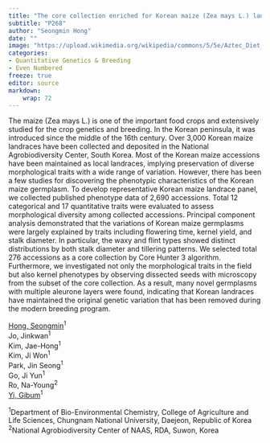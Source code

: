 ```yaml
---
title: "The core collection enriched for Korean maize (Zea mays L.) landraces reveals seed texture correlated morphological characters and novel multi-aleurone layer phenotypes"
subtitle: "P268"
author: "Seongmin Hong"
date: ""
image: "https://upload.wikimedia.org/wikipedia/commons/5/5e/Aztec_Diet_Basket_of_Corn_%289755332575%29.jpg"
categories: 
- Quantitative Genetics & Breeding
- Even Numbered
freeze: true
editor: source
markdown: 
    wrap: 72
---
```


The maize (Zea mays L.) is one of the important food crops and extensively studied for the crop genetics and breeding. In the Korean peninsula, it was introduced since the middle of the 16th century. Over 3,000 Korean maize landraces have been collected and deposited in the National Agrobiodiversity Center, South Korea. Most of the Korean maize accessions have been maintained as local landraces, implying preservation of diverse morphological traits with a wide range of variation. However, there has been a few studies for discovering the phenotypic characteristics of the Korean maize germplasm. To develop representative Korean maize landrace panel, we collected published phenotype data of 2,690 accessions. Total 12 categorical and 17 quantitative traits were evaluated to assess morphological diversity among collected accessions. Principal component analysis demonstrated that the variations of Korean maize germplasms were largely explained by traits including flowering time, kernel yield, and stalk diameter. In particular, the waxy and flint types showed distinct distributions by both stalk diameter and tillering patterns. We selected total 276 accessions as a core collection by Core Hunter 3 algorithm. Furthermore, we investigated not only the morphological traits in the field but also kernel phenotypes by observing dissected seeds with microscopy from the subset of the core collection. As a result, many novel germplasms with multiple aleurone layers were found, indicating that Korean landraces have maintained the original genetic variation that has been removed during the modern breeding program.

<a href='mailto:smhong.info@gmail.com'>Hong, Seongmin</a><sup>1</sup><br>Jo, Jinkwan<sup>1</sup><br>Kim, Jae-Hong<sup>1</sup><br>Kim, Ji Won<sup>1</sup><br>Park, Jin Seong<sup>1</sup><br>Go, Ji Yun<sup>1</sup><br>Ro, Na-Young<sup>2</sup><br><a href='mailto:gibumyi@gmail.com'>Yi, Gibum</a><sup>1</sup><br>

<sup>1</sup>Department of Bio-Environmental Chemistry, College of Agriculture and Life Sciences, Chungnam National University, Daejeon, Republic of Korea<br><sup>2</sup>National Agrobiodiversity Center of NAAS, RDA, Suwon, Korea<br>